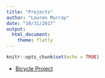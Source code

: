 ```yaml
---
title: "Projects"
author: "Lauren Murray"
date: "10/31/2017"
output: 
  html_document: 
    theme: flatly
---
```


```r
knitr::opts_chunk$set(echo = TRUE)
```

* [Bicycle Project](./bicycle.html)